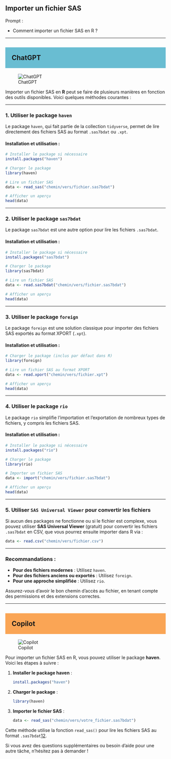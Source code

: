 ## Importer un fichier SAS

::: {.callout-note appearance="simple"}
Prompt : 

* Comment importer un fichier SAS en R ?



:::

----

## ChatGPT {style="background-color: #69bdd2; padding: 20px;"}
![ChatGPT](../img/ChatGPT.PNG)

Importer un fichier SAS en **R** peut se faire de plusieurs manières en fonction des outils disponibles. Voici quelques méthodes courantes :

---

### 1. **Utiliser le package `haven`**
Le package `haven`, qui fait partie de la collection `tidyverse`, permet de lire directement des fichiers SAS au format `.sas7bdat` ou `.xpt`.

#### Installation et utilisation :
```R
# Installer le package si nécessaire
install.packages("haven")

# Charger le package
library(haven)

# Lire un fichier SAS
data <- read_sas("chemin/vers/fichier.sas7bdat")

# Afficher un aperçu
head(data)
```

---

### 2. **Utiliser le package `sas7bdat`**
Le package `sas7bdat` est une autre option pour lire les fichiers `.sas7bdat`.

#### Installation et utilisation :
```R
# Installer le package si nécessaire
install.packages("sas7bdat")

# Charger le package
library(sas7bdat)

# Lire un fichier SAS
data <- read.sas7bdat("chemin/vers/fichier.sas7bdat")

# Afficher un aperçu
head(data)
```

---

### 3. **Utiliser le package `foreign`**
Le package `foreign` est une solution classique pour importer des fichiers SAS exportés au format XPORT (`.xpt`).

#### Installation et utilisation :
```R
# Charger le package (inclus par défaut dans R)
library(foreign)

# Lire un fichier SAS au format XPORT
data <- read.xport("chemin/vers/fichier.xpt")

# Afficher un aperçu
head(data)
```

---

### 4. **Utiliser le package `rio`**
Le package `rio` simplifie l'importation et l'exportation de nombreux types de fichiers, y compris les fichiers SAS.

#### Installation et utilisation :
```R
# Installer le package si nécessaire
install.packages("rio")

# Charger le package
library(rio)

# Importer un fichier SAS
data <- import("chemin/vers/fichier.sas7bdat")

# Afficher un aperçu
head(data)
```

---

### 5. **Utiliser `SAS Universal Viewer` pour convertir les fichiers**
Si aucun des packages ne fonctionne ou si le fichier est complexe, vous pouvez utiliser **SAS Universal Viewer** (gratuit) pour convertir les fichiers `.sas7bdat` en CSV, que vous pourrez ensuite importer dans R via :

```R
data <- read.csv("chemin/vers/fichier.csv")
```

---

### Recommandations :
- **Pour des fichiers modernes** : Utilisez `haven`.
- **Pour des fichiers anciens ou exportés** : Utilisez `foreign`.
- **Pour une approche simplifiée** : Utilisez `rio`.

Assurez-vous d’avoir le bon chemin d’accès au fichier, en tenant compte des permissions et des extensions correctes.

----

## Copilot {style="background-color: #faa555; padding: 20px;"}
![Copilot](../img/copilot.PNG)

Pour importer un fichier SAS en R, vous pouvez utiliser le package **haven**. Voici les étapes à suivre :

1. **Installer le package haven** :
   ```R
   install.packages("haven")
   ```

2. **Charger le package** :
   ```R
   library(haven)
   ```

3. **Importer le fichier SAS** :
   ```R
   data <- read_sas("chemin/vers/votre_fichier.sas7bdat")
   ```

Cette méthode utilise la fonction `read_sas()` pour lire les fichiers SAS au format `.sas7bdat`[1](https://www.statology.org/import-sas-into-r/)[2](https://r-craft.org/how-to-load-sas-files-in-r-transitioning-from-sas-to-r-with-seamless-data-integration/).

Si vous avez des questions supplémentaires ou besoin d'aide pour une autre tâche, n'hésitez pas à demander !